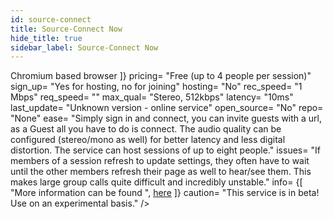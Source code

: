 ```yaml
---
id: source-connect
title: Source-Connect Now
hide_title: true
sidebar_label: Source-Connect Now
---
```


<div>
    <WikiEntry 
        title= "Source-Connect Now"
        pic_url= "https://pbs.twimg.com/media/ES9pCMwUwAAfCt2.jpg"
        description= "Source-Connect is a service from Source-Elements, currently in beta, that provides low-latency audio connections with up to 8 people over WebRTC."
        developer= "Source Elements"
        website= "https://now.source-elements.com/"
        protocol= "Audio over WebRTC"
        os_support= {[ "Operates on a ", <a href='https://en.wikipedia.org/wiki/Chromium_(web_browser)#Browsers_based_on_Chromium)'>Chromium based browser</a> ]}
        pricing= "Free (up to 4 people per session)"
        sign_up= "Yes for hosting, no for joining"
        hosting= "No"
        rec_speed= "1 Mbps"
        req_speed= ""
        max_qual= "Stereo, 512kbps"
        latency= "10ms"
        last_update= "Unknown version - online service"
        open_source= "No"
        repo= "None"
        ease= "Simply sign in and connect, you can invite guests with a url, as a Guest all you have to do is connect. The audio quality can be configured (stereo/mono as well) for better latency and less digital distortion. The service can host sessions of up to eight people."
        issues= "If members of a session refresh to update settings, they often have to wait until the other members refresh their page as well to hear/see them. This makes large group calls quite difficult and incredibly unstable."
        info= {[ "More information can be found ", <a href='https://source-elements.com/support/source-connect-now'>here</a> ]}
        caution= "This service is in beta! Use on an experimental basis."
    />
</div>